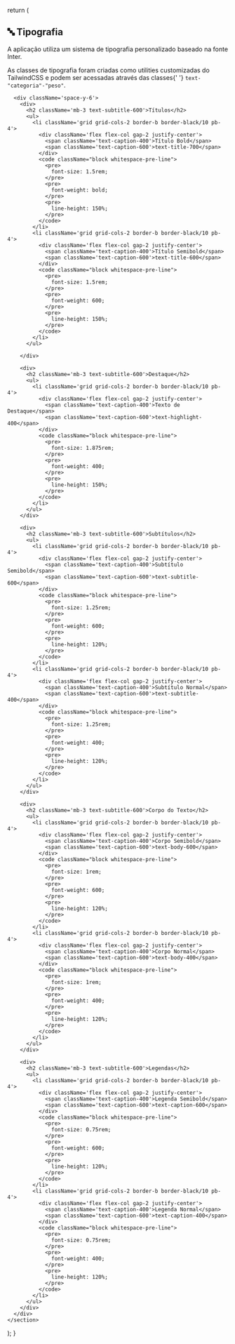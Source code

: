 
<Meta title='Tokens/Tipografia' />

  return (
    <section className='flex flex-col gap-4'>
      <h1>🔤 Tipografia</h1>
      <div>
        <span className='text-body-600'>
          A aplicação utiliza um sistema de tipografia personalizado baseado na
          fonte Inter.
        </span>
        <p className='text-body-400'>
          As classes de tipografia foram criadas como utilities customizadas do
          TailwindCSS e podem ser acessadas através das classes{' '}
          <code>text-"categoria"-"peso"</code>.
        </p>
      </div>
      <div className='h-1 w-full bg-black/20' />

      <div className='space-y-6'>
        <div>
          <h2 className='mb-3 text-subtitle-600'>Títulos</h2>
          <ul>
            <li className='grid grid-cols-2 border-b border-black/10 pb-4'>
              <div className='flex flex-col gap-2 justify-center'>
                <span className='text-caption-400'>Título Bold</span>
                <span className='text-caption-600'>text-title-700</span>
              </div>
              <code className="block whitespace-pre-line">
                <pre>
                  font-size: 1.5rem;
                </pre>
                <pre>
                  font-weight: bold;
                </pre>
                <pre>
                  line-height: 150%;
                </pre>
              </code>
            </li>
            <li className='grid grid-cols-2 border-b border-black/10 pb-4'>
              <div className='flex flex-col gap-2 justify-center'>
                <span className='text-caption-400'>Título Semibold</span>
                <span className='text-caption-600'>text-title-600</span>
              </div>
              <code className="block whitespace-pre-line">
                <pre>
                  font-size: 1.5rem;
                </pre>
                <pre>
                  font-weight: 600;
                </pre>
                <pre>
                  line-height: 150%;
                </pre>
              </code>
            </li>
          </ul>

        </div>

        <div>
          <h2 className='mb-3 text-subtitle-600'>Destaque</h2>
          <ul>
            <li className='grid grid-cols-2 border-b border-black/10 pb-4'>
              <div className='flex flex-col gap-2 justify-center'>
                <span className='text-caption-400'>Texto de Destaque</span>
                <span className='text-caption-600'>text-highlight-400</span>
              </div>
              <code className="block whitespace-pre-line">
                <pre>
                  font-size: 1.875rem;
                </pre>
                <pre>
                  font-weight: 400;
                </pre>
                <pre>
                  line-height: 150%;
                </pre>
              </code>
            </li>
          </ul>
        </div>

        <div>
          <h2 className='mb-3 text-subtitle-600'>Subtítulos</h2>
          <ul>
            <li className='grid grid-cols-2 border-b border-black/10 pb-4'>
              <div className='flex flex-col gap-2 justify-center'>
                <span className='text-caption-400'>Subtítulo Semibold</span>
                <span className='text-caption-600'>text-subtitle-600</span>
              </div>
              <code className="block whitespace-pre-line">
                <pre>
                  font-size: 1.25rem;
                </pre>
                <pre>
                  font-weight: 600;
                </pre>
                <pre>
                  line-height: 120%;
                </pre>
              </code>
            </li>
            <li className='grid grid-cols-2 border-b border-black/10 pb-4'>
              <div className='flex flex-col gap-2 justify-center'>
                <span className='text-caption-400'>Subtítulo Normal</span>
                <span className='text-caption-600'>text-subtitle-400</span>
              </div>
              <code className="block whitespace-pre-line">
                <pre>
                  font-size: 1.25rem;
                </pre>
                <pre>
                  font-weight: 400;
                </pre>
                <pre>
                  line-height: 120%;
                </pre>
              </code>
            </li>
          </ul>
        </div>

        <div>
          <h2 className='mb-3 text-subtitle-600'>Corpo do Texto</h2>
          <ul>
            <li className='grid grid-cols-2 border-b border-black/10 pb-4'>
              <div className='flex flex-col gap-2 justify-center'>
                <span className='text-caption-400'>Corpo Semibold</span>
                <span className='text-caption-600'>text-body-600</span>
              </div>
              <code className="block whitespace-pre-line">
                <pre>
                  font-size: 1rem;
                </pre>
                <pre>
                  font-weight: 600;
                </pre>
                <pre>
                  line-height: 120%;
                </pre>
              </code>
            </li>
            <li className='grid grid-cols-2 border-b border-black/10 pb-4'>
              <div className='flex flex-col gap-2 justify-center'>
                <span className='text-caption-400'>Corpo Normal</span>
                <span className='text-caption-600'>text-body-400</span>
              </div>
              <code className="block whitespace-pre-line">
                <pre>
                  font-size: 1rem;
                </pre>
                <pre>
                  font-weight: 400;
                </pre>
                <pre>
                  line-height: 120%;
                </pre>
              </code>
            </li>
          </ul>
        </div>

        <div>
          <h2 className='mb-3 text-subtitle-600'>Legendas</h2>
          <ul>
            <li className='grid grid-cols-2 border-b border-black/10 pb-4'>
              <div className='flex flex-col gap-2 justify-center'>
                <span className='text-caption-400'>Legenda Semibold</span>
                <span className='text-caption-600'>text-caption-600</span>
              </div>
              <code className="block whitespace-pre-line">
                <pre>
                  font-size: 0.75rem;
                </pre>
                <pre>
                  font-weight: 600;
                </pre>
                <pre>
                  line-height: 120%;
                </pre>
              </code>
            </li>
            <li className='grid grid-cols-2 border-b border-black/10 pb-4'>
              <div className='flex flex-col gap-2 justify-center'>
                <span className='text-caption-400'>Legenda Normal</span>
                <span className='text-caption-600'>text-caption-400</span>
              </div>
              <code className="block whitespace-pre-line">
                <pre>
                  font-size: 0.75rem;
                </pre>
                <pre>
                  font-weight: 400;
                </pre>
                <pre>
                  line-height: 120%;
                </pre>
              </code>
            </li>
          </ul>
        </div>
      </div>
    </section>

);
}
